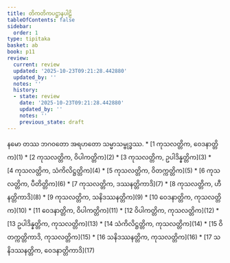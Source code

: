 ```yaml
---
title: တိကတိကပဋ္ဌာနပါဠိ
tableOfContents: false
sidebar:
  order: 1
type: tipitaka
basket: ab
book: p11
review:
  current: review
  updated: '2025-10-23T09:21:28.442880'
  updated_by: ''
  notes: ''
  history:
  - state: review
    date: '2025-10-23T09:21:28.442880'
    updated_by: ''
    notes: ''
    previous_state: draft
---
```


<ReviewStatus review={frontmatter.review} showDetails={true} />

<HypothesisAnnotation frontmatter={frontmatter} />

<Paragraph number="1" type="center" book="p11">
နမော တဿ ဘဂဝတော အရဟတော သမ္မာသမ္ဗုဒ္ဓဿ.

</Paragraph>

<TableOfContents book="p11">
* [1 ကုသလတ္တိက, ဝေဒနာတ္တိက](1)
* [2 ကုသလတ္တိက, ဝိပါကတ္တိက](2)
* [3 ကုသလတ္တိက, ဥပါဒိန္နတ္တိက](3)
* [4 ကုသလတ္တိက, သံကိလိဋ္ဌတ္တိက](4)
* [5 ကုသလတ္တိက, ဝိတက္ကတ္တိက](5)
* [6 ကုသလတ္တိက, ပီတိတ္တိက](6)
* [7 ကုသလတ္တိက, ဒဿနတ္တိကာဒိ](7)
* [8 ကုသလတ္တိက, ဟီနတ္တိကာဒိ](8)
* [9 ကုသလတ္တိက, သနိဒဿနတ္တိက](9)
* [10 ဝေဒနာတ္တိက, ကုသလတ္တိက](10)
* [11 ဝေဒနာတ္တိက, ဝိပါကတ္တိက](11)
* [12 ဝိပါကတ္တိက, ကုသလတ္တိက](12)
* [13 ဥပါဒိန္နတ္တိက, ကုသလတ္တိက](13)
* [14 သံကိလိဋ္ဌတ္တိက, ကုသလတ္တိက](14)
* [15 ဝိတက္ကတ္တိကာဒိ, ကုသလတ္တိက](15)
* [16 သနိဒဿနတ္တိက, ကုသလတ္တိက](16)
* [17 သနိဒဿနတ္တိက, ဝေဒနာတ္တိကာဒိ](17)
</TableOfContents>